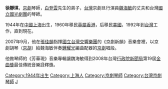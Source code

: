 '''徐靜琪'''{{BD|1944年}}，[[京劇|京劇]]琴師，[[白登雲|白登雲]]先生的弟子，[[台灣|台灣]]京劇旦行演員[[魏海敏|魏海敏]]的丈夫和台灣[[國立國光劇團|國立國光劇團]]的琴師。

1944年在[[中國|中國]][[上海|上海]]出生，1960年移民[[英屬香港|英屬香港]]，后移民[[美國|美國]]，1992年到[[台灣|台灣]]工作，直到現在。

2007年9月，他在[[張佳韻|張佳韻]]指揮[[國立台灣交響樂團|國立台灣交響樂團]]的《京劇新韻》音樂會裡，以京劇胡琴（[[京胡|京胡]]）給魏海敏伴奏[[鍾耀光|鍾耀光]]編曲配器的[[京劇|京劇]]唱段。

他做琴師的《芳華現》音樂專輯讓魏海敏得到2008年台灣[[行政院新聞局|行政院新聞局]]第19屆[[金曲獎|金曲獎]]最佳傳統音樂詮釋獎。

[[Category:1944年出生|Category:1944年出生]]
[[Category:上海人|Category:上海人]]
[[Category:京劇琴師|Category:京劇琴師]]
[[Category:台灣京劇琴師|Category:台灣京劇琴師]]
[[Category:徐姓|J]]